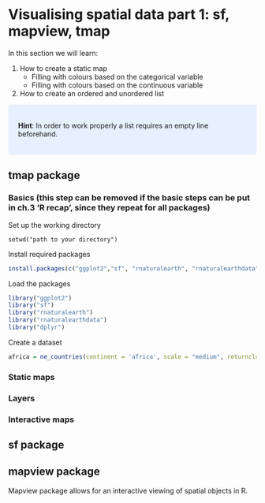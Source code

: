 # Visualising spatial data part 1: sf, mapview, tmap {#visualising-1}

In this section we will learn:

1. How to create a static map 
    + Filling with colours based on the categorical variable
    + Filling with colours based on the continuous variable
2. How to create an ordered and unordered list

<style>
div.blue { background-color:#e6f0ff; border-radius: 5px; padding: 20px;}
</style>
<div class = "blue">
**Hint**: In order to work properly a list requires an empty line beforehand.
</div>
## tmap package
### Basics (this step can be removed if the basic steps can be put in ch.3 'R recap', since they repeat for all packages)
Set up the working directory 
```{}
setwd("path to your directory")
```
Install required packages
```r
install.packages(c("ggplot2","sf", "rnaturalearth", "rnaturalearthdata"))
```
Load the packages
```r
library("ggplot2")
library("sf")
library("rnaturalearth")
library("rnaturalearthdata")
library("dplyr")
```
Create a dataset
```r
africa = ne_countries(continent = 'africa', scale = "medium", returnclass = "sf")
```
### Static maps

### Layers
### Interactive maps

## sf package 

## mapview package
Mapview package allows for an interactive viewing of spatial objects in R.

